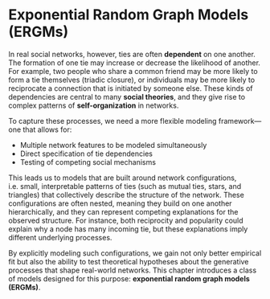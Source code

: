 # Exponential Random Graph Models (ERGMs)
In real social networks, however, ties are often **dependent** on one another. The formation of one tie may increase or decrease the likelihood of another. For example, two people who share a common friend may be more likely to form a tie themselves (triadic closure), or individuals may be more likely to reciprocate a connection that is initiated by someone else. These kinds of dependencies are central to many **social theories**, and they give rise to complex patterns of **self-organization** in networks.

To capture these processes, we need a more flexible modeling framework—one that allows for:

- Multiple network features to be modeled simultaneously
- Direct specification of tie dependencies
- Testing of competing social mechanisms

This leads us to models that are built around network configurations, i.e. small, interpretable patterns of ties (such as mutual ties, stars, and triangles) that collectively describe the structure of the network. These configurations are often nested, meaning they build on one another hierarchically, and they can represent competing explanations for the observed structure. For instance, both reciprocity and popularity could explain why a node has many incoming tie, but these explanations imply different underlying processes.

By explicitly modeling such configurations, we gain not only better empirical fit but also the ability to test theoretical hypotheses about the generative processes that shape real-world networks. This chapter introduces a class of models designed for this purpose: **exponential random graph models (ERGMs)**.